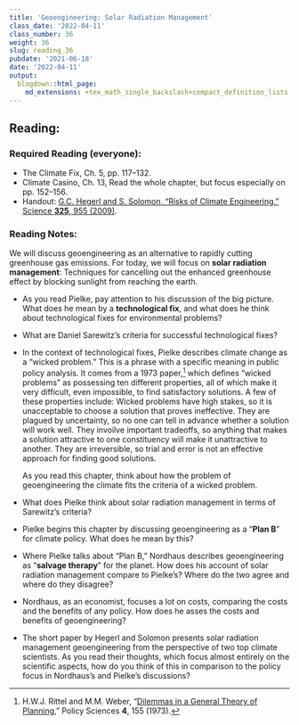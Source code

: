 ```yaml
---
title: 'Geoengineering: Solar Radiation Management'
class_date: '2022-04-11'
class_number: 36
weight: 36
slug: reading_36
pubdate: '2021-06-18'
date: '2022-04-11'
output:
  blogdown::html_page:
    md_extensions: +tex_math_single_backslash+compact_definition_lists
---
```

## Reading:

### Required Reading (everyone):

* The Climate Fix, Ch. 5, pp. 117--132.
* Climate Casino, Ch. 13, Read the whole chapter, but focus especially on pp. 152--156.
* Handout: [G.C. Hegerl and S. Solomon, "Risks of Climate Engineering," Science **325**, 955 (2009)](http://science.sciencemag.org.proxy.library.vanderbilt.edu/content/325/5943/955){target="_blank"}.

### Reading Notes:

We will discuss geoengineering as an alternative to rapidly cutting greenhouse gas emissions. For today, we will focus on **solar radiation management**: Techniques for cancelling out the enhanced greenhouse effect by blocking sunlight from reaching the earth.

* As you read Pielke, pay attention to his discussion of the big picture. What does he mean by a **technological fix**, and what does he think about technological fixes for environmental problems?
* What are Daniel Sarewitz's criteria for successful technological fixes?
* In the context of technological fixes, Pielke describes climate change as a "wicked problem." This is a phrase with a specific meaning in public policy analysis. It comes from a 1973 paper,^[H.W.J. Rittel and M.M. Weber, "[Dilemmas in a General Theory of Planning](https://doi.org/10.1007/BF01405730)," Policy Sciences **4**, 155 (1973).] which defines "wicked problems" as possessing ten different properties, all of which make it very difficult, even impossible, to find satisfactory solutions. A few of these properties include: Wicked problems have high stakes, so it is unacceptable to choose a solution that proves ineffective. They are plagued by uncertainty, so no one can tell in advance whether a solution will work well. They invoilve important tradeoffs, so anything that makes a solution attractive to one constituency will make it unattractive to another. They are irreversible, so trial and error is not an effective approach for finding good solutions.

    As you read this chapter, think about how the problem of geoengineering the climate fits the criteria of a wicked problem.
* What does Pielke think about solar radiation management in terms of Sarewitz's criteria?
* Pielke begins this chapter by discussing geoengineering as a "**Plan B**" for climate policy. What does he mean by this?
* Where Pielke talks about "Plan B," Nordhaus describes geoengineering as "**salvage therapy**" for the planet. How does his account of solar radiation management compare to Pielke's? Where do the two agree and where do they disagree?
* Nordhaus, as an economist, focuses a lot on costs, comparing the costs and the benefits of any policy. How does he asses the costs and benefits of geoengineering?
* The short paper by Hegerl and Solomon presents solar radiation management geoengineering from the perspective of two top climate scientists. As you read their thoughts, which focus almost entirely on the scientific aspects, how do you think of this in comparison to the policy focus in Nordhaus's and Pielke's discussions?
